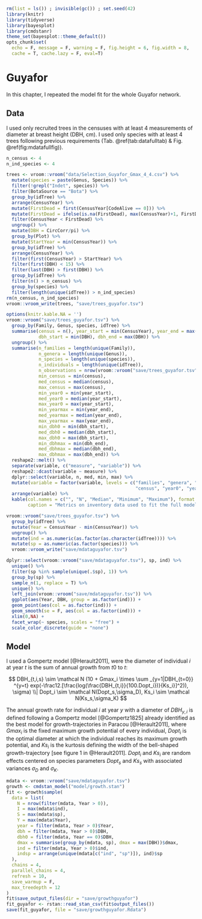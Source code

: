 ```r
rm(list = ls()) ; invisible(gc()) ; set.seed(42)
library(knitr)
library(tidyverse)
library(bayesplot)
library(cmdstanr)
theme_set(bayesplot::theme_default())
opts_chunk$set(
  echo = F, message = F, warning = F, fig.height = 6, fig.width = 8,
  cache = T, cache.lazy = F, eval=T)
```

# Guyafor

In this chapter, I repeated the model fit for the whole Guyafor network.

## Data

I used only recruited trees in the censuses with at least 4 measurements of diameter at breast height (DBH, cm).
I used only species with at least 4 trees following previous requirements (Tab. \@ref(tab:datafulltab) & Fig. \@ref(fig:mdatafullfig)).

```r
n_census <- 4
n_ind_species <- 4
```

```r
trees <- vroom::vroom("data/Selection_Guyafor_Gmax_4_4.csv") %>% 
  mutate(species = paste(Genus, Species)) %>% 
  filter(!grepl("Indet", species)) %>% 
  filter(BotaSource == "Bota") %>% 
  group_by(idTree) %>% 
  arrange(CensusYear) %>% 
  mutate(FirstDead = first(CensusYear[CodeAlive == 0])) %>% 
  mutate(FirstDead = ifelse(is.na(FirstDead), max(CensusYear)+1, FirstDead)) %>% 
  filter(CensusYear < FirstDead) %>% 
  ungroup() %>% 
  mutate(DBH = CircCorr/pi) %>%
  group_by(Plot) %>% 
  mutate(StartYear = min(CensusYear)) %>% 
  group_by(idTree) %>% 
  arrange(CensusYear) %>% 
  filter(first(CensusYear) > StartYear) %>% 
  filter(first(DBH) < 15) %>%
  filter(last(DBH) > first(DBH)) %>% 
  group_by(idTree) %>% 
  filter(n() > n_census) %>% 
  group_by(species) %>% 
  filter(length(unique(idTree)) > n_ind_species)
rm(n_census, n_ind_species)
vroom::vroom_write(trees, "save/trees_guyafor.tsv")
```

```r
options(knitr.kable.NA = '')
vroom::vroom("save/trees_guyafor.tsv") %>% 
  group_by(Family, Genus, species, idTree) %>% 
  summarise(census = n(), year_start = min(CensusYear), year_end = max(CensusYear),
            dbh_start = min(DBH), dbh_end = max(DBH)) %>% 
  ungroup() %>% 
  summarise(n_families = length(unique(Family)),
            n_genera = length(unique(Genus)),
            n_species = length(unique(species)),
            n_individuals = length(unique(idTree)),
            n_observations = nrow(vroom::vroom("save/trees_guyafor.tsv")),
            min_census = min(census),
            med_census = median(census),
            max_census = max(census),
            min_year0 = min(year_start),
            med_year0 = median(year_start),
            max_year0 = max(year_start),
            min_yearmax = min(year_end),
            med_yearmax = median(year_end),
            max_yearmax = max(year_end),
            min_dbh0 = min(dbh_start),
            med_dbh0 = median(dbh_start),
            max_dbh0 = max(dbh_start),
            min_dbhmax = min(dbh_end),
            med_dbhmax = median(dbh_end),
            max_dbhmax = max(dbh_end)) %>% 
  reshape2::melt() %>% 
  separate(variable, c("measure", "variable")) %>% 
  reshape2::dcast(variable ~ measure) %>% 
  dplyr::select(variable, n, med, min, max) %>% 
  mutate(variable = factor(variable, levels = c("families", "genera", "species", "individuals", "observations",
                                                "census", "year0", "yearmax", "dbh0", "dbhmax"))) %>% 
  arrange(variable) %>% 
  kable(col.names = c("", "N", "Median", "Minimum", "Maximum"), format.args = list(big.mark = " "), digits = 0,
        caption = "Metrics on inventory data used to fit the full model including sample size (N), memdian, minimum and maximum values for families, genera, species, individuals, observations, cenusus, recruitment year (year0), last censused year (yearmax), recruitment diameter (dbh0) and last censused diameter (dbhmax).")  
```


```r
vroom::vroom("save/trees_guyafor.tsv") %>% 
  group_by(idTree) %>% 
  mutate(Year = CensusYear - min(CensusYear)) %>%
  ungroup() %>% 
  mutate(ind = as.numeric(as.factor(as.character(idTree)))) %>% 
  mutate(sp = as.numeric(as.factor(species))) %>% 
  vroom::vroom_write("save/mdataguyafor.tsv")
```

```r
dplyr::select(vroom::vroom("save/mdataguyafor.tsv"), sp, ind) %>% 
  unique() %>% 
  filter(sp %in% sample(unique(.$sp), 1)) %>% 
  group_by(sp) %>% 
  sample_n(1, replace = T) %>%
  unique() %>% 
  left_join(vroom::vroom("save/mdataguyafor.tsv")) %>% 
  ggplot(aes(Year, DBH, group = as.factor(ind))) +
  geom_point(aes(col = as.factor(ind))) +
  geom_smooth(se = F, aes(col = as.factor(ind))) +
  xlim(0,NA) +
  facet_wrap(~ species, scales = "free") +
  scale_color_discrete(guide = "none")  
```

## Model

I used a Gompertz model [@Herault2011], were the diameter of individual $i$ at year $t$ is the sum of annual growth from $t0$ to $t$:

$$  DBH_{t,i,s} \sim \mathcal N  (10 + Gmax_i \times \sum _{y=1|DBH_{t=0}} ^{y=t} exp(-\frac12.[\frac{log(\frac{DBH_{t,i}}{100.Dopt_i})}{Ks_i}]^2)), \sigma) \\| Dopt_i \sim \mathcal N(Dopt_s,\sigma_D), Ks_i \sim \mathcal N(Ks_s,\sigma_K) $$

The annual growth rate for individual $i$ at year $y$ with a diameter of $DBH_{y,i}$ is defined following a Gompertz model [@Gompertz1825] already identified as the best model for growth-trajectories in Paracou [@Herault2011],
where $Gmax_i$ is the fixed maximum growth potential of every individual,
$Dopt_i$ is the optimal diameter at which the individual reaches its maximum growth potential,
and $Ks_i$ is the kurtosis defining the width of the bell-shaped growth-trajectory [see figure 1 in @Herault2011].
$Dopt_i$ and $Ks_i$ are random effects centered on species parameters $Dopt_s$ and $Ks_s$ with associated variances $\sigma_D$ and $\sigma_K$.

```r
mdata <- vroom::vroom("save/mdataguyafor.tsv")
growth <- cmdstan_model("model/growth.stan")
fit <- growth$sample(
  data = list(
    N = nrow(filter(mdata, Year > 0)),
    I = max(mdata$ind),
    S = max(mdata$sp),
    Y = max(mdata$Year),
    year = filter(mdata, Year > 0)$Year,
    dbh = filter(mdata, Year > 0)$DBH,
    dbh0 = filter(mdata, Year == 0)$DBH,
    dmax = summarise(group_by(mdata, sp), dmax = max(DBH))$dmax,
    ind = filter(mdata, Year > 0)$ind,
    indsp = arrange(unique(mdata[c("ind", "sp")]), ind)$sp
  ),
  chains = 4, 
  parallel_chains = 4,
  refresh = 10,
  save_warmup = F,
  max_treedepth = 12
)
fit$save_output_files(dir = "save/growthguyafor")
fit_guyafor <- rstan::read_stan_csv(fit$output_files())
save(fit_guyafor, file = "save/growthguyafor.Rdata") 
```


